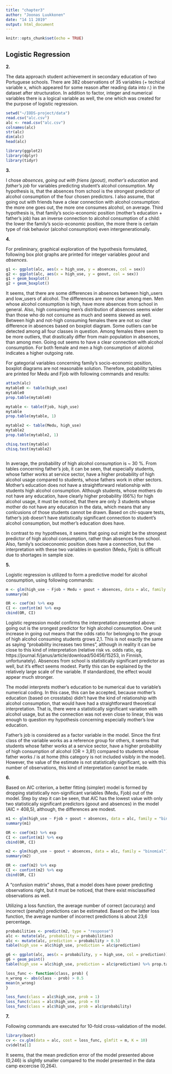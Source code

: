 ---
title: "chapter3"
author: "Joonas Luukkonen"
date: "14 11 2019"
output: html_document
---

```{r setup, include=FALSE}
knitr::opts_chunk$set(echo = TRUE)
```

## Logistic Regression

**2.**

The data approach student achievement in secondary education of two Portuguese schools. There are 382 observations of 35  variables (+ techical variable x, which appeared for some reason after reading data into r.) in the dataset after structuration. In addition to factor, integer and numerical variables there is a logical variable as well, the one which was created for the purpose of logistic regression.

``` {r}
setwd("~/IODS-project/data")
read.csv("alc.csv")
alc <- read.csv("alc.csv")
colnames(alc)
str(alc)
dim(alc)
head(alc)

library(ggplot2)
library(dplyr)
library(tidyr)
```

**3.**

I chose *absences*, *going out with friens (goout)*, *mother's education* and *father's job* for variables predicting student's alcohol consumption.
My hypothesis is, that the  absences from school is the strongest predictor of alcohol consumption of the four chosen predictors. I also assume, that going out with friends have a clear connection with alcohol consumption: the more one goes out, the more one consumes alcohol, on average. Third hypothesis is, that family's socio-economic position (mother's education + father's job) has an inverse connection to alcohol consumption of a child: the lower the family's socio-economic position, the more there is certain type of risk behavior (alcohol consumption) even intergenerationally.


**4.** 

For preliminary, graphical exploration of the hypothesis formulated, following box plot graphs are printed for integer variables *goout* and *absences*.

```{r}
g1 <- ggplot(alc, aes(x = high_use, y = absences, col = sex))
g2 <- ggplot(alc, aes(x = high_use, y = goout, col = sex))
g1 + geom_boxplot()
g2 + geom_boxplot()
```

It seems, that there are some differences in absences between high_users and low_users of alcohol. The differences are more clear among men. Men whose alcohol consumption is high, have more absences from school in general. Also, high consuming men's distribution of absences seems wider than those who do not consume as much and seems skewed as well. Between high and not-high consuming females there are not so clear difference in absences based on boxplot diagram. Some outliers can be detected among all four classes in question. Among females there seem to be more outliers, that drastically differ from main population in absences, than among men. Going out seems to have a clear connection with alcohol consumption. For both female and men a high consumption of alcohol indicates a higher outgoing rate.

For gategorial variables concerning family's socio-economic position, boxplot diagrams are not reasonable solution. Therefore, pobability tables are printed for Medu and Fjob with following commands and results:

```{r}
attach(alc)
mytable0 <- table(high_use)
mytable0
prop.table(mytable0)

mytable <- table(Fjob, high_use)
mytable
prop.table(mytable, 1)

mytable2 <- table(Medu, high_use)
mytable2
prop.table(mytable2, 1)

chisq.test(mytable)
chisq.test(mytable2)
```

```{r}

```


In average, the probability of high alcohol consumption is ~ 30 %. From tables concerning father's job, it can be seen, that especially students, whose father works at service sector, have a higher probability of high alcohol usage compared to students, whose fathers work in other sectors. Mother's education does not have a straightforward relationship with students high alcohol consumption. Although students, whose mothers do not have any education, have clearly higher probability (66%) for high alcohol usage, it must be noticed, that there are only 3 students whose mother do not have any education in the data, which means that any conlcusions of those students cannot be drawn. Based on chi-square tests, father's job doesn't have statistically significant connection to student's alcohol consumption, but mother's education does have.

In contrast to my hypotheses, it seems that going out might be the strongest predictor of high alcohol consumption, rather than absences from school. Also, family's socioeconomic position does have a connection, but the interpretation with these two variables in question (Medu, Fjob) is difficult due to shortages in sample size.

**5.**

Logistic regression is utilized to form a predictive model for alcohol consumption, using following commands:

```{r}
m <- glm(high_use ~ Fjob + Medu + goout + absences, data = alc, family = "binomial")
summary(m)

OR <- coef(m) %>% exp
CI <- confint(m) %>% exp
cbind(OR, CI)
```


Logistic regression model confirms the interpretation presented above: going out is the srongest predictor for high alcohol consumption. One unit increase in going out means that the odds ratio for belonging to the group of high alcohol consuming students grows 2,1. This is not exactly the same as saying "probability increases two times", although in reality it can be close to this kind of interpretation (relative risk vs. odds ratio, eg. https://journal.fi/janus/article/download/50456/15253, in Finnish, unfortunately). Absences from school is statistically significant predictor as well, but it's effect seems modest. Partly this can be explained by the relatively large scale of the variable. If standardized, the effect would appear much stronger.

The model interprets mother's education to be numerical due to variable's numerical coding. In this case, this can be accepted, because mother's education (based on crosstabs) didn't have the kind of relationship with alcohol consumption, that would have had a straightforward theoretical interpretation. That is, there were a statistically significant variation with alcohol usage, but as the connection was not even close to linear, this was enough to question my hypothesis concerning especially mother's low education.

Father's job is considered as a factor variable in the model. Since the first class of the variable works as a reference group for others, it seems that students whose father works at a service sector, have a higher probability of high consumption of alcohol (OR = 3,81) compared to students whose father works / is at home (this category is not included visibly in the model). However, the value of the estimate is not statistically significant, so with this number of observations, this kind of interpretation cannot be made.

**6.**

Based on AIC criterion, a better fitting (simpler) model is formed by dropping statistically non-significant variables (Medu, Fjob) out of the model. Step by step it can be seen, that AIC has the lowest value with only two statistically significant predictors (goout and absences) in the model (AIC = 408,5), although, the differences are modest.


``` {r}
m1 <- glm(high_use ~ Fjob + goout + absences, data = alc, family = "binomial")
summary(m1)

OR <- coef(m1) %>% exp
CI <- confint(m1) %>% exp
cbind(OR, CI)

m2 <- glm(high_use ~ goout + absences, data = alc, family = "binomial")
summary(m2)

OR <- coef(m2) %>% exp
CI <- confint(m2) %>% exp
cbind(OR, CI)
```


A "confusion matrix" shows, that a model does have power predicting observations right, but it must be noticed, that there exist misclassified observations as well.

Utilizing a loss function, the average number of correct (accuracy) and incorrect (penalty) predictions can be estimated. Based on the latter loss function, the average number of incorrect predictions is about 23,6 percentage.


```{r}
probabilities <- predict(m2, type = "response")
alc <- mutate(alc, probability = probabilities)
alc <- mutate(alc, prediction = probability > 0.5)
table(high_use = alc$high_use, prediction = alc$prediction)

g6 <- ggplot(alc, aes(x = probability, y = high_use, col = prediction))
g6 + geom_point()
table(high_use = alc$high_use, prediction = alc$prediction) %>% prop.table %>% addmargins

loss_func <- function(class, prob) {
n_wrong <- abs(class - prob) > 0.5
mean(n_wrong)
}

loss_func(class = alc$high_use, prob = 1)
loss_func(class = alc$high_use, prob = 0)
loss_func(class = alc$high_use, prob = alc$probability)

```


**7.** 

Following commands are executed for 10-fold cross-validation of the model.

```{r}
library(boot)
cv <- cv.glm(data = alc, cost = loss_func, glmfit = m, K = 10)
cv$delta[1]
```

It seems, that the mean prediction error of the model presented above (0,246) is slightly smaller compared to the model presented in the data camp excercise (0,264).

